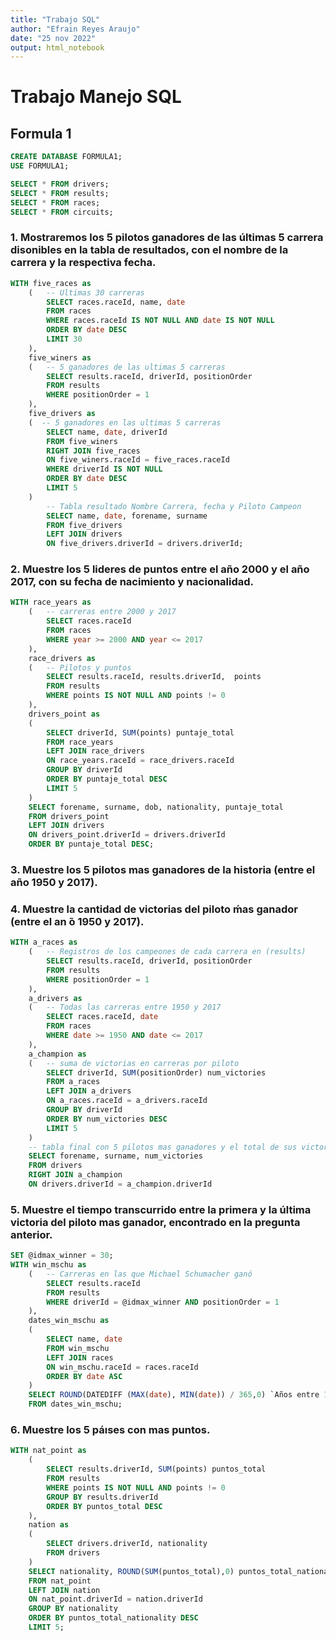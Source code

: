 ```yaml
---
title: "Trabajo SQL"
author: "Efrain Reyes Araujo"
date: "25 nov 2022"
output: html_notebook
---
```

# Trabajo Manejo SQL 
## Formula 1 

```sql
CREATE DATABASE FORMULA1;
USE FORMULA1;

SELECT * FROM drivers;
SELECT * FROM results;
SELECT * FROM races;
SELECT * FROM circuits;

```

### 1. Mostraremos los 5 pilotos ganadores de las últimas 5 carrera disonibles en la tabla de resultados, con el nombre de la carrera y la respectiva fecha.


```sql
WITH five_races as
    (   -- Ultimas 30 carreras
        SELECT races.raceId, name, date
        FROM races
        WHERE races.raceId IS NOT NULL AND date IS NOT NULL
        ORDER BY date DESC
        LIMIT 30
    ),
    five_winers as
    (   -- 5 ganadores de las ultimas 5 carreras
        SELECT results.raceId, driverId, positionOrder
        FROM results
        WHERE positionOrder = 1
    ),
    five_drivers as
    (  -- 5 ganadores en las ultimas 5 carreras
        SELECT name, date, driverId
        FROM five_winers
        RIGHT JOIN five_races
        ON five_winers.raceId = five_races.raceId
        WHERE driverId IS NOT NULL
        ORDER BY date DESC
        LIMIT 5
    )
        -- Tabla resultado Nombre Carrera, fecha y Piloto Campeon
        SELECT name, date, forename, surname
        FROM five_drivers
        LEFT JOIN drivers
        ON five_drivers.driverId = drivers.driverId;
```





### 2. Muestre los 5 lideres de puntos entre el año 2000 y el año 2017, con su fecha de nacimiento y nacionalidad.

```sql
WITH race_years as
    (   -- carreras entre 2000 y 2017
        SELECT races.raceId
        FROM races
        WHERE year >= 2000 AND year <= 2017
    ),
    race_drivers as
    (   -- Pilotos y puntos
        SELECT results.raceId, results.driverId,  points
        FROM results
        WHERE points IS NOT NULL AND points != 0
    ),
    drivers_point as
    (
        SELECT driverId, SUM(points) puntaje_total
        FROM race_years
        LEFT JOIN race_drivers
        ON race_years.raceId = race_drivers.raceId
        GROUP BY driverId
        ORDER BY puntaje_total DESC
        LIMIT 5
    )
    SELECT forename, surname, dob, nationality, puntaje_total
    FROM drivers_point
    LEFT JOIN drivers
    ON drivers_point.driverId = drivers.driverId
    ORDER BY puntaje_total DESC;
```






### 3. Muestre los 5 pilotos mas ganadores de la historia (entre el año 1950 y 2017).
### 4. Muestre la cantidad de victorias del piloto ḿas ganador (entre el an ̃o 1950 y 2017).

```sql
WITH a_races as
    (   -- Registros de los campeones de cada carrera en (results)
        SELECT results.raceId, driverId, positionOrder
        FROM results
        WHERE positionOrder = 1
    ),
    a_drivers as
    (   -- Todas las carreras entre 1950 y 2017
        SELECT races.raceId, date
        FROM races
        WHERE date >= 1950 AND date <= 2017
    ),
    a_champion as
    (   -- suma de victorias en carreras por piloto
        SELECT driverId, SUM(positionOrder) num_victories
        FROM a_races
        LEFT JOIN a_drivers
        ON a_races.raceId = a_drivers.raceId
        GROUP BY driverId
        ORDER BY num_victories DESC
        LIMIT 5
    )
    -- tabla final con 5 pilotos mas ganadores y el total de sus victorias
    SELECT forename, surname, num_victories
    FROM drivers
    RIGHT JOIN a_champion
    ON drivers.driverId = a_champion.driverId

```




### 5. Muestre el tiempo transcurrido entre la primera y la última victoria del piloto mas ganador, encontrado en la pregunta anterior.

```sql
SET @idmax_winner = 30;
WITH win_mschu as
    (   -- Carreras en las que Michael Schumacher ganó
        SELECT results.raceId
        FROM results
        WHERE driverId = @idmax_winner AND positionOrder = 1
    ),
    dates_win_mschu as
    (
        SELECT name, date
        FROM win_mschu
        LEFT JOIN races
        ON win_mschu.raceId = races.raceId
        ORDER BY date ASC
    )
    SELECT ROUND(DATEDIFF (MAX(date), MIN(date)) / 365,0) `Años entre 1ra y ultima victoria de M.Schumacher`
    FROM dates_win_mschu;

```



### 6. Muestre los 5 páıses con mas puntos.

```sql
WITH nat_point as
    (
        SELECT results.driverId, SUM(points) puntos_total
        FROM results
        WHERE points IS NOT NULL AND points != 0
        GROUP BY results.driverId
        ORDER BY puntos_total DESC
    ),
    nation as
    (
        SELECT drivers.driverId, nationality
        FROM drivers
    )
    SELECT nationality, ROUND(SUM(puntos_total),0) puntos_total_nationality
    FROM nat_point
    LEFT JOIN nation
    ON nat_point.driverId = nation.driverId
    GROUP BY nationality
    ORDER BY puntos_total_nationality DESC
    LIMIT 5;

```







